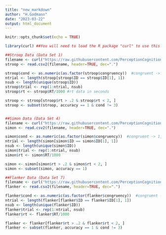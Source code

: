 ```yaml
---
title: "new_markdown"
author: "H.Godmann"
date: "2023-03-22"
output: html_document
---
```


```r
knitr::opts_chunk$set(echo = TRUE)
```


```r
library(curl) ##You will need to load the R package "curl" to use this cleaning code

##Stroop Data (Data Set 1)
filename <- curl("https://raw.githubusercontent.com/PerceptionCognitionLab/data0/master/contexteffects/FlankerStroopSimon/LEF_stroop.csv")
stroop <- read.csv2(filename, header=TRUE, dec=".")

stroop$cond <- as.numeric(as.factor(stroop$congruency))  #congruent -> 1, incongruent -> 2, neutral -> 3
ntrial <- length(stroop[stroop$ID == stroop$ID[1], 1])
nsub <- length(unique(stroop$ID))
stroop$trial <- rep(1:ntrial, nsub)
stroop$rt <- stroop$RT/1000 #rt data in seconds

stroop <- stroop[stroop$rt > .2 & stroop$rt < 2, ]
stroop <- subset(stroop, accuracy == 1 & cond != 3)


##Simon Data (Data Set 4)
filename <- curl("https://raw.githubusercontent.com/PerceptionCognitionLab/data0/master/contexteffects/FlankerStroopSimon/LEF_simon.csv")
simon <- read.csv2(filename, header=TRUE, dec=".")

simon$cond <- as.numeric(as.factor(simon$congruency))  #congruent -> 1, incongruent -> 2, neutral -> 3
ntrial <- length(simon[simon$ID == simon$ID[1], 1])
nsub <- length(unique(simon$ID))
simon$trial <- rep(1:ntrial, nsub)
simon$rt <- simon$RT/1000

simon <- simon[simon$rt > .2 & simon$rt < 2, ]
simon <- subset(simon, accuracy == 1)

##Flanker Data (Data Set 7)
filename <- curl("https://raw.githubusercontent.com/PerceptionCognitionLab/data0/master/contexteffects/FlankerStroopSimon/LEF_flanker.csv")
flanker <- read.csv2(filename, header=TRUE, dec=".")

flanker$cond <- as.numeric(as.factor(flanker$congruency))  #congruent -> 1, incongruent -> 2, neutral -> 3
ntrial <- length(flanker[flanker$ID == flanker$ID[1], 1])
nsub <- length(unique(flanker$ID))
flanker$trial <- rep(1:ntrial, nsub)
flanker$rt <- flanker$RT/1000

flanker <- flanker[flanker$rt > .2 & flanker$rt < 2, ]
flanker <- subset(flanker, accuracy == 1 & cond != 3)
```

